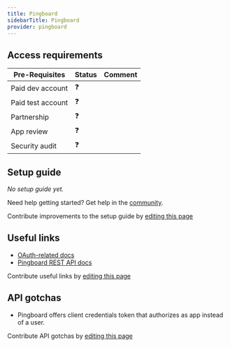 ```yaml
---
title: Pingboard
sidebarTitle: Pingboard
provider: pingboard
---
```




<Overview />
<PreBuiltTooling provider={providers[pageMetadata.provider]} />
<PreBuiltUseCases />

## Access requirements
| Pre-Requisites | Status | Comment|
| - | - | - |
| Paid dev account | ❓ |  |
| Paid test account | ❓ |  |
| Partnership | ❓ | |
| App review | ❓ |  |
| Security audit | ❓ | |


## Setup guide

_No setup guide yet._

<Tip>Need help getting started? Get help in the [community](https://nango.dev/slack).</Tip>

<Note>Contribute improvements to the setup guide by [editing this page](https://github.com/nangohq/nango/tree/master/docs-v2/integrations/all/pingboard.mdx)</Note>


## Useful links

-   [OAuth-related docs](https://pingboard.docs.apiary.io/#reference/authentication/client-credentials-flow/client-credentials-flow)
-   [Pingboard REST API docs](https://pingboard.docs.apiary.io)

<Note>Contribute useful links by [editing this page](https://github.com/nangohq/nango/tree/master/docs-v2/integrations/all/pingboard.mdx)</Note>

## API gotchas

-   Pingboard offers client credentials token that authorizes as app instead of a user.

<Note>Contribute API gotchas by [editing this page](https://github.com/nangohq/nango/tree/master/docs-v2/integrations/all/pingboard.mdx)</Note>

